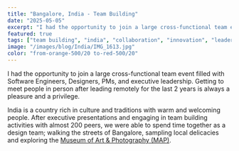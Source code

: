 ```yaml
---
title: "Bangalore, India - Team Building"
date: "2025-05-05"
excerpt: "I had the opportunity to join a large cross-functional team event filled with Software Engineers, Designers, PMs, and executive leadership. Getting to meet people in person after leading remotely for the last 2 years is always a pleasure and a privilege. India is a country rich in culture and traditions with warm and welcoming people. After executive presentations and engaging in team building activities with almost 200 peers, we were able to spend time together as a design team; walking the streets of Bangalore, sampling local delicacies and exploring the [Museum of Art & Photography (MAP)](https://map-india.org/)."
featured: true
tags: ["team building", "india", "collaboration", "innovation", "leadership"]
image: "/images/blog/India/IMG_1613.jpg"
color: "from-orange-500/20 to-red-500/20"
---
```


<HeroImage 
  src="/images/blog/India/IMG_1613.jpg" 
  alt="Team collaboration in India" 
  caption="Modern design teams in India blend traditional values with innovative approaches"
/>

I had the opportunity to join a large cross-functional team event filled with Software Engineers, Designers, PMs, and executive leadership. Getting to meet people in person after leading remotely for the last 2 years is always a pleasure and a privilege. 

India is a country rich in culture and traditions with warm and welcoming people. After executive presentations and engaging in team building activities with almost 200 peers, we were able to spend time together as a design team; walking the streets of Bangalore, sampling local delicacies and exploring the [Museum of Art & Photography (MAP)](https://map-india.org/).

<div className="grid grid-cols-1 md:grid-cols-2 gap-6 mt-8">
  <HeroImage 
    src="/images/blog/India/IMG_1578.jpg" 
    alt="Team collaboration in India" 
    caption=""
  />
  <HeroImage 
    src="/images/blog/India/IMG_1580.jpg" 
    alt="Team building activities" 
    caption=""
  />
</div>

<div className="grid grid-cols-1 md:grid-cols-2 gap-6 mt-6">
  <HeroImage 
    src="/images/blog/India/IMG_1594.jpg" 
    alt="Local leadership in action" 
    caption=""
  />
  <HeroImage 
    src="/images/blog/India/IMG_1611.jpg" 
    alt="Cultural immersion" 
    caption=""
  />
</div>

<div className="grid grid-cols-1 md:grid-cols-2 gap-6 mt-6">
  <HeroImage 
    src="/images/blog/India/IMG_1623.jpg" 
    alt="Team building experience" 
    caption=""
  />
  <HeroImage 
    src="/images/blog/India/IMG_1625.jpg" 
    alt="Collaborative spirit" 
    caption=""
  />
</div>

<div className="grid grid-cols-1 md:grid-cols-2 gap-6 mt-6">
  <HeroImage 
    src="/images/blog/India/IMG_1627.jpg" 
    alt="Design team activities" 
    caption=""
  />
  <HeroImage 
    src="/images/blog/India/IMG_1639.jpg" 
    alt="Cultural richness" 
    caption=""
  />
</div>

<div className="grid grid-cols-1 md:grid-cols-2 gap-6 mt-6">
  <HeroImage 
    src="/images/blog/India/IMG_1640.jpg" 
    alt="Team connections" 
    caption=""
  />
  <HeroImage 
    src="/images/blog/India/IMG_1643.jpg" 
    alt="Bangalore team building" 
    caption=""
  />
</div>
